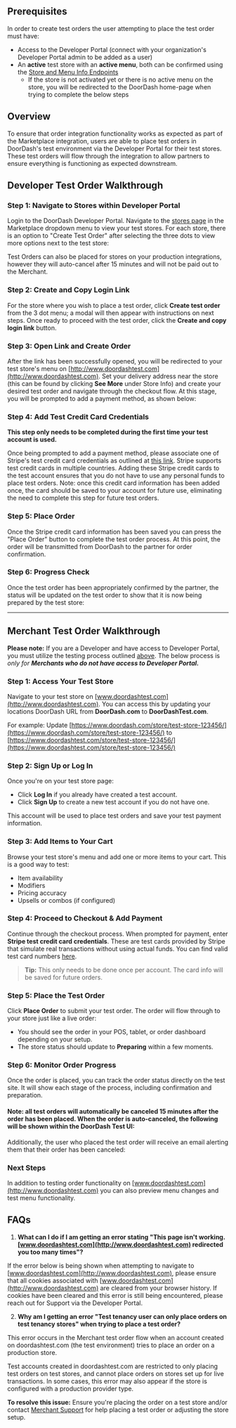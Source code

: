 ## Prerequisites[​](#prerequisites "Direct link to heading")

In order to create test orders the user attempting to place the test order must have:

* Access to the Developer Portal (connect with your organization's Developer Portal admin to be added as a user)
* An **active** test store with an **active menu**, both can be confirmed using the [Store and Menu Info Endpoints](https://developer.doordash.com/en-US/docs/marketplace/how_to/get_menu_and_store_info)
  + If the store is not activated yet or there is no active menu on the store, you will be redirected to the DoorDash home-page when trying to complete the below steps

## Overview[​](#overview "Direct link to heading")

To ensure that order integration functionality works as expected as part of the Marketplace integration, users are able to place test orders in DoorDash's test environment via the Developer Portal for their test stores. These test orders will flow through the integration to allow partners to ensure everything is functioning as expected downstream.

## Developer Test Order Walkthrough[​](#developer-test-order-walkthrough "Direct link to heading")

### Step 1: Navigate to Stores within Developer Portal[​](#step-1-navigate-to-stores-within-developer-portal "Direct link to heading")

Login to the DoorDash Developer Portal. Navigate to the [stores page](https://developer.doordash.com/portal/integration/marketplace/stores) in the Marketplace dropdown menu to view your test stores. For each store, there is an option to "Create Test Order" after selecting the three dots to view more options next to the test store:



Test Orders can also be placed for stores on your production integrations, however they will auto-cancel after 15 minutes and will not be paid out to the Merchant.



### Step 2: Create and Copy Login Link[​](#step-2-create-and-copy-login-link "Direct link to heading")

For the store where you wish to place a test order, click **Create test order** from the 3 dot menu; a modal will then appear with instructions on next steps. Once ready to proceed with the test order, click the **Create and copy login link** button.



### Step 3: Open Link and Create Order[​](#step-3-open-link-and-create-order "Direct link to heading")

After the link has been successfully opened, you will be redirected to your test store's menu on [http://www.doordashtest.com](http://www.doordashtest.com). Set your delivery address near the store (this can be found by clicking **See More** under Store Info) and create your desired test order and navigate through the checkout flow. At this stage, you will be prompted to add a payment method, as shown below:


### Step 4: Add Test Credit Card Credentials[​](#step-4-add-test-credit-card-credentials "Direct link to heading")

**This step only needs to be completed during the first time your test account is used.**

Once being prompted to add a payment method, please associate one of Stripe's test credit card credentials as outlined at [this link](https://stripe.com/docs/testing?testing-method=card-numbers#cards). Stripe supports test credit cards in multiple countries. Adding these Stripe credit cards to the test account ensures that you do not have to use any personal funds to place test orders. Note: once this credit card information has been added once, the card should be saved to your account for future use, eliminating the need to complete this step for future test orders.



### Step 5: Place Order[​](#step-5-place-order "Direct link to heading")

Once the Stripe credit card information has been saved you can press the "Place Order" button to complete the test order process. At this point, the order will be transmitted from DoorDash to the partner for order confirmation.



### Step 6: Progress Check[​](#step-6-progress-check "Direct link to heading")

Once the test order has been appropriately confirmed by the partner, the status will be updated on the test order to show that it is now being prepared by the test store:



---

## Merchant Test Order Walkthrough[​](#merchant-test-order-walkthrough "Direct link to heading")

**Please note:** If you are a Developer and have access to Developer Portal, you must utilize the testing process outlined [above](https://developer.doordash.com/en-US/docs/marketplace/how_to/create_a_test_order#step-1-navigate-to-stores-within-developer-portal). The below process is *only for **Merchants who do not have access to Developer Portal.***

### Step 1: Access Your Test Store[​](#step-1-access-your-test-store "Direct link to heading")

Navigate to your test store on [www.doordashtest.com](http://www.doordashtest.com). You can access this by updating your locations DoorDash URL from **DoorDash.com** to **DoorDashTest.com**.

For example: Update [https://www.doordash.com/store/test-store-123456/](https://www.doordash.com/store/test-store-123456/) to [https://www.doordashtest.com/store/test-store-123456/](https://www.doordashtest.com/store/test-store-123456/)

### Step 2: Sign Up or Log In[​](#step-2-sign-up-or-log-in "Direct link to heading")

Once you're on your test store page:

* Click **Log In** if you already have created a test account.
* Click **Sign Up** to create a new test account if you do not have one.

This account will be used to place test orders and save your test payment information.

### Step 3: Add Items to Your Cart[​](#step-3-add-items-to-your-cart "Direct link to heading")

Browse your test store's menu and add one or more items to your cart. This is a good way to test:

* Item availability
* Modifiers
* Pricing accuracy
* Upsells or combos (if configured)

### Step 4: Proceed to Checkout & Add Payment[​](#step-4-proceed-to-checkout--add-payment "Direct link to heading")

Continue through the checkout process. When prompted for payment, enter **Stripe test credit card credentials**. These are test cards provided by Stripe that simulate real transactions without using actual funds. You can find valid test card numbers [here](https://stripe.com/docs/testing?testing-method=card-numbers#cards).

> **Tip:** This only needs to be done once per account. The card info will be saved for future orders.



### Step 5: Place the Test Order[​](#step-5-place-the-test-order "Direct link to heading")

Click **Place Order** to submit your test order. The order will flow through to your store just like a live order:

* You should see the order in your POS, tablet, or order dashboard depending on your setup.
* The store status should update to **Preparing** within a few moments.



### Step 6: Monitor Order Progress[​](#step-6-monitor-order-progress "Direct link to heading")

Once the order is placed, you can track the order status directly on the test site. It will show each stage of the process, including confirmation and preparation.

#### Note: all test orders will automatically be canceled 15 minutes after the order has been placed. When the order is auto-canceled, the following will be shown within the DoorDash Test UI:[​](#note-all-test-orders-will-automatically-be-canceled-15-minutes-after-the-order-has-been-placed--when-the-order-is-auto-canceled-the-following-will-be-shown-within-the-doordash-test-ui "Direct link to heading")



Additionally, the user who placed the test order will receive an email alerting them that their order has been canceled:



### Next Steps[​](#next-steps "Direct link to heading")

In addition to testing order functionality on [www.doordashtest.com](http://www.doordashtest.com) you can also preview menu changes and test menu functionality.

## FAQs[​](#faqs "Direct link to heading")

1. **What can I do if I am getting an error stating "This page isn't working. [www.doordashtest.com](http://www.doordashtest.com) redirected you too many times"?**

If the error below is being shown when attempting to navigate to [www.doordashtest.com](http://www.doordashtest.com), please ensure that all cookies associated with [www.doordashtest.com](http://www.doordashtest.com) are cleared from your browser history. If cookies have been cleared and this error is still being encountered, please reach out for Support via the Developer Portal.



2. **Why am I getting an error "Test tenancy user can only place orders on test tenancy stores" when trying to place a test order?**

This error occurs in the Merchant test order flow when an account created on doordashtest.com (the test environment) tries to place an order on a production store.

Test accounts created in doordashtest.com are restricted to only placing test orders on test stores, and cannot place orders on stores set up for live transactions. In some cases, this error may also appear if the store is configured with a production provider type.

**To resolve this issue:** Ensure you're placing the order on a test store and/or contact [Merchant Support](https://help.doordash.com/merchants/s/merchant-support?language=en_US) for help placing a test order or adjusting the store setup.



